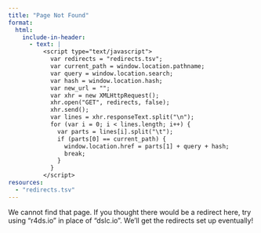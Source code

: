 ```yaml
---
title: "Page Not Found"
format:
  html:
    include-in-header:
      - text: |
          <script type="text/javascript">
            var redirects = "redirects.tsv";
            var current_path = window.location.pathname;
            var query = window.location.search;
            var hash = window.location.hash;
            var new_url = "";
            var xhr = new XMLHttpRequest();
            xhr.open("GET", redirects, false);
            xhr.send();
            var lines = xhr.responseText.split("\n");
            for (var i = 0; i < lines.length; i++) {
              var parts = lines[i].split("\t");
              if (parts[0] == current_path) {
                window.location.href = parts[1] + query + hash;
                break;
              }
            }
          </script>
resources:
  - "redirects.tsv"
---
```


We cannot find that page.
If you thought there would be a redirect here, try using "r4ds.io" in place of "dslc.io".
We'll get the redirects set up eventually!
